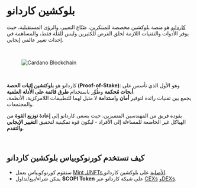 # بلوكشين كاردانو  

[كاردانو](https://cardano.org/) هو منصة بلوكشين مخصصة للمبتكرين، صُنّاع التغيير، والرؤى المستقبلية، حيث يوفر الأدوات والتقنيات اللازمة لخلق الفرص للكثيرين وليس للقلة فقط، والمساهمة في إحداث تغيير عالمي إيجابي.  

</br>  

<figure className="img-center">
  <img src="/images/partners/cardano.avif" alt="Cardano Blockchain" />
</figure>  

</br>  

كاردانو هو **بلوكتشين إثبات الحصة (Proof-of-Stake)**: وهو الأول الذي تأسس على **أبحاث مُحكمة** وطُوِّر باستخدام **طرق قائمة على الأدلة العلمية**.  
يجمع بين تقنيات رائدة لتوفير **أمان** و**استدامة** لا مثيل لهما للتطبيقات اللامركزية، الأنظمة، والمجتمعات.  

يقوده فريق من المهندسين المتميزين، حيث يسعى كاردانو إلى **إعادة توزيع القوة** من الهياكل غير الخاضعة للمساءلة إلى الأفراد - ليكون قوة تمكينية لتحقيق **التغيير الإيجابي والتقدم**.  

</br>  

## كيف تستخدم كورنوكوبياس بلوكشين كاردانو  

<ul className="list-disc ltr pl-6 space-y-2">
  <li>
    ستقوم كورنوكوبياس بعمل <a href="/blockchain/nfts" className="underline">Mint للـNFTs الأصلية</a> على بلوكشين كاردانو.
  </li>
  <li>
    يمكن شراء/بيع/تداول <b>$COPI Token</b> على شبكة كاردانو عبر 
    <a href="/blockchain/token-copi/exchanges/cex" className="underline">CEXs</a> 
    و<a href="/blockchain/token-copi/exchanges/dex" className="underline">DEXs</a>.
  </li>
</ul>  
